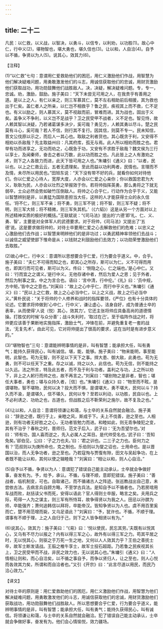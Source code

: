 ```yaml
---
---
---
```

title: 二十二
---



凡民：以仁救，以义战，以智决，以勇斗，以信专，以利劝，以功胜(1)。故心中仁，行中义(2)，堪物智也，堪大勇也，堪久信也(3)。让以和，人自洽(4)。自予以不循，争贤以为人(5)。说其心，效其力(6)。

【注释】

(1)“以仁救”七句：意谓用仁爱救助他们的困厄，用仁义激励他们作战，用智慧为他们解决疑难问题，用勇敢激发他们的斗志，用诚信获取他们的忠诚，用财货激励他们获取战功，用功勋鼓舞他们战胜敌人。决，决疑，解决疑难问题。专，专一，忠诚。劝，激励，鼓励。施子美曰：“天下未尝无可用之人，在我贵乎有善用之道。是以上之人，有仁以亲之，则三军慕其仁，莫不左右相助前后相援，其为救也出于仁矣。盖仁者人之所亲，以仁岂不相救乎？鲁之民，疾视其上而不救，仁不足也。有义以励之，则人慕其义，莫不视敌而前，冒难而进。其为战也，固出于义矣。盖争义不争利，以义岂不足战乎？卫之民受甲不战者，义不足也。智见恃，故人赖其智以决疑，乃若诸葛谋多决少，奚可哉？勇见方，人赖其勇以尽斗。楚之民莫有斗心，奚可哉？若人不信，则行其不复行。因其信，则莫不专一。民未知信，晋文公伐原以示之，而后人一其心也。取敌之利者货也。其心既贪于利，又安得不相劝以杀敌哉？先主取益州曰：凡其府库，孤无与焉。此人所以相劝而胜之也。君举有功而进享之，无功而劝之，心既急于功，又安有不求胜于敌哉？魏文侯为三行以享士，及闻秦师，奋击之者以万数，此以功而胜之也。凡此皆上之人有激劝之术，则下之人各致力而进，此天下皆可用之人也。”朱墉引《通义》曰：“以者，民以也。以上之仁救云云，五者无遗理矣。至此而益以功利两者，民情也。言理而不及情，未尽所以用民也。”田旭东说：“天下没有带不好的兵，就看你如何对待他们。你以仁爱之心待人，宽厚大度，人亦会以仁爱之心亲你；你以救国忠君为大义，耿耿为民，人亦会以壮烈之举报效于你。若将帅指挥英勇，那么勇将之下就无弱卒，士众必然会势如破竹压倒敌人。将帅之心合乎仁，行动作为合乎于义，又能以智慧辨别是非，以勇猛为国除患担当大任，这样的人才能获得士众的永久信任。‘将不仁，则三军不亲；将不勇，则三军不锐；将不智，则三军不疑；将不明，则三军大倾；将不精微，则三军失其机。’（《六韬》）这是从另一个方面对以上所述精神实质的极好的概括。”王联斌说：“《司马法》提出的‘六德’即‘礼、仁、义、勇、智’，主要是对全体军人的武德要求。对于将帅，《司马法》又提出了‘五德’说。这是要求做将帅的，对待士卒要用仁爱之心去解救他们的危难；以忠义之心激励他们去作战；以智慧来明辨他们的是非功过；以勇武精神率领他们去战斗；以诚信之威望使部下惟命是从；以钱财之利鼓励他们去效力；以功勋荣誉激励他们去取胜。”

(2)故心中仁，行中义：意谓所以思想要合乎仁爱，行为要合乎道义。中，合乎。施子美曰：“夫仁不可得而知之也，即其心之所存，斯可以为仁。义不可得而用也，即其行而可见者，斯可以为义。传曰：‘恻隐之心，仁之端也。’是心中仁。又曰：‘行而宜之之谓义。’是行中义。无他存诸中者，然后为爱人之恩；见于外者，然后为制事之宜。中之为言合也。语曰：‘言中清，行中伦。’《礼》曰：‘员中规，方中矩。’皆中之之意也。”刘寅曰：“故上之心中乎仁，而行中乎义也。”朱墉引《通义》曰：“民以上之仁救，故上之心必当中仁，以上之义战，故上之行必当中义。”黄朴民说：“关于将帅的个人修养和战时的指挥要领，《严位》也有十分具体的论述。它要求将帅做到‘心中仁，行中义’，谦让虚心，洁身自好，成为普通士卒的表率，从而使得‘人说（悦）其心，效其力’。它还主张将帅应具备高尚的道德情操。打胜仗的时候‘与众分善’；战斗失利时，‘取过在己’。至于临阵作战之时，将帅更应该善于果断地实施指挥，激励士气，冲锋在前，并避免重复老一套的战法，‘无复先术’。由此可见，它对将帅提出了很高的要求，这在当时是有进步意义的。”

(3)“堪物智也”三句：意谓能辨明事情的是非，叫有智慧；能承担大任，叫有勇气；能持久获得民心，叫有诚信。堪，能，能够。施子美曰：“物来能明，事至能明，此智也。苟为无智，则不足以下天下之事。捍大患、御大敌，此勇也。苟为无勇，则不可以任天下之重。存之以诚，持之以久，此信也。苟为无信，则不能持之以久远。法之所言，特及此五者，而不及于利与功者。盖利之与功，上之所以劝下，非上之人躬行而帅之也，故不再言之。”刘寅曰：“堪别物之是非者，智也；堪任大事者，勇也；堪与众持久者，［信］也。”朱墉引《通义》曰：“物至而不眩，是谓堪物，智不堪物，民何以决？投大而不惧，是谓堪大，勇不堪大，民何以斗？持久而不渝，是谓堪久，信不堪久，民何以专？至若以利动，以功胜，民自以也。上不必利诱之、功劝之也，古道也，但战胜之后不靳荣利之施尔，故不复及之也。”

(4)让以和，人自洽：意谓将领谦让和蔼，与士卒的关系自然就会融洽。施子美曰：“辞逊之德，既行于上，亲睦之风，斯成于下。夫上不伐善，逊之至也。人相逊，则有功者无好胜之之心，无功者皆勉力而进。和睦如此，则无乖争陵犯之变，其有不治乎？春秋之时，晋师归，范文子后入，武子曰：‘无为吾望尔也。’对曰：‘师有功，国人喜而逆之，先入必属人之耳目。是代帅受名也。’武子曰：‘吾知免矣。’郤伯见，公曰：‘子之力也夫。’曰：‘君之训也。二三子之力也。臣何力之有？’范叔则以为庚所命也，克之制也。乐伯则以为燮之诏也，士用命也。是以晋国以治，而人无争功者，逊之至也。乃若寇恂与贾復有隙，田文与吴起争功，在上者既不能让以和，其何以使之辑睦哉？”刘寅曰：“相让以和，则人心自洽。”

(5)自予以不循，争贤以为人：意谓犯了错误自己能主动承认，士卒就会争做好事，奋发有为。予，给予，承认。不循，与理不顺，意即犯错误。施子美曰：“善战者，临机制变，可也。自取诸己，而不循诸古人之阵迹。张巡教战出自己意，未尝依古法。去病言兵自顾方略，不至学古兵法。是知自予以不循者也。乃若房琯用车战而败，赵括读父书而死，安得以语此？官人得则士卒服，略言之矣。夫用兵之际，苟得一人为之谋主，则三军有所恃耳，故争得贤以为我之人。田忌以孙膑为师，卒能强齐；萧何追韩信以拜将，卒能帝汉。皆知争贤以为人也。虞不用百里奚而亡，楚不用范增而毙，又乌足语此？”刘寅曰：“予，犹许也。不循，不顺于理。谓事有不顺于理，上之人自归于己，则下之人皆争相贤以有为。”

(6)说其心，效其力：施子美曰：“《易》曰：‘悦以使民，民忘其劳。’夫既有以悦其心，又乌有不尽力以报之？内有以得三军之心，故外有以得三军之力。苟其平居之时，无以悦其心，则驱之于万死一生之地，又何以人人效其力乎？王伯之善抚士卒，故军士断发请战。王翦之椎牛享士，故军士投石超距。乃若鲁之民疾视其长上，卫之民受甲而不战，非民之效力也，无以说其心也。”朱墉引《通义》曰：“人情相让则和，而心自洽矣，以不循之事自予，而争以贤归人，让之至也，则人心悦而各效其力矣，所谓和而自洽者也。”又引《开宗》曰：“此言尽道以用民，而民乃洽心效力。”

【译文】

对待士卒的原则是：用仁爱救助他们的困厄，用仁义激励他们作战，用智慧为他们解决疑难问题，用勇敢激发他们的斗志，用诚信获取他们的忠诚，用财货激励他们获取战功，用功勋鼓舞他们战胜敌人。所以思想要合乎仁爱，行为要合乎道义，能辨明事情的是非，叫有智慧；能承担大任，叫有勇气；能持久获得民心，叫有诚信。将领谦让和蔼，与士卒的关系自然就会融洽。犯了错误自己能主动承认，士卒就会争做好事，奋发有为。他们会心情愉悦，效力疆场。